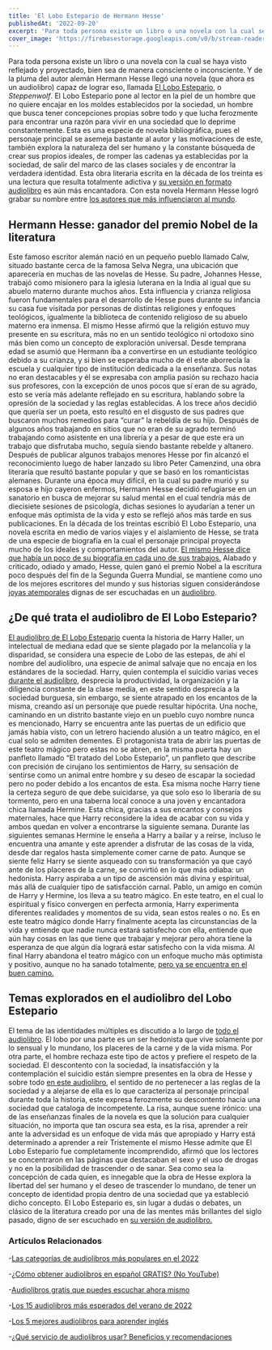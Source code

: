```yaml
---
title: 'El Lobo Estepario de Hermann Hesse'
publishedAt: '2022-09-20'
excerpt: 'Para toda persona existe un libro o una novela con la cual se haya visto reflejado y proyectado, bien sea de manera consciente o inconsciente. Y de la pluma del autor alemán Hermann Hesse llegó una novela (que ahora es un audiolibro) capaz de lograr eso...'
cover_image: 'https://firebasestorage.googleapis.com/v0/b/stream-readers-prod.appspot.com/o/blog_images%2Fel-lobo-estepario.jpg?alt=media&token=b2b01fb0-402e-48d3-94d1-f0156c5f70ac'
---
```


Para toda persona existe un libro o una novela con la cual se haya visto reflejado y proyectado, bien sea de manera consciente o inconsciente. Y de la pluma del autor alemán Hermann Hesse llegó una novela (que ahora es un audiolibro) capaz de lograr eso, llamada [El Lobo Estepario](https://www.streamreaders.com/books/el-lobo-estepario), o *Steppenwolf*.
El Lobo Estepario pone al lector en la piel de un hombre que no quiere encajar en los moldes establecidos por la sociedad, un hombre que busca tener concepciones propias sobre todo y que lucha ferozmente para encontrar una razón para vivir en una sociedad que lo deprime constantemente.
Esta es una especie de novela bibliográfica, pues el personaje principal se asemeja bastante al autor y las motivaciones de este, también explora la naturaleza del ser humano y la constante búsqueda de crear sus propios ideales, de romper las cadenas ya establecidas por la sociedad, de salir del marco de las clases sociales y de encontrar la verdadera identidad.
Esta obra literaria escrita en la década de los treinta es una lectura que resulta totalmente adictiva y [su versión en formato audiolibro](https://www.streamreaders.com/books/el-lobo-estepario) es aún más encantadora. Con esta novela Hermann Hesse logró grabar su nombre entre [los autores que más influenciaron al mundo](https://www.streamreaders.com/blog/el-arte-de-la-guerra).

## Hermann Hesse: ganador del premio Nobel de la literatura
Este famoso escritor alemán nació en un pequeño pueblo llamado Calw, situado bastante cerca de la famosa Selva Negra, una ubicación que aparecería en muchas de las novelas de Hesse. 
Su padre, Johannes Hesse, trabajó como misionero para la iglesia luterana en la India al igual que su abuelo materno durante muchos años.
Esta influencia y crianza religiosa fueron fundamentales para el desarrollo de Hesse pues durante su infancia su casa fue visitada por personas de distintas religiones y enfoques teológicos, igualmente la biblioteca de contenido religioso de su abuelo materno era inmensa.
El mismo Hesse afirmó que la religión estuvo muy presente en su escritura, más no en un sentido teológico ni ortodoxo sino más bien como un concepto de exploración universal.
Desde temprana edad se asumió que Hermann iba a convertirse en un estudiante teológico debido a su crianza, y si bien se esperaba mucho de él este aborrecía la escuela y cualquier tipo de institución dedicada a la enseñanza.
Sus notas no eran destacables y él se expresaba con amplia pasión su rechazo hacia sus profesores, con la excepción de unos pocos que sí eran de su agrado, esto se vería más adelante reflejado en su escritura, hablando sobre la opresión de la sociedad y las reglas establecidas.
A los trece años decidió que quería ser un poeta, esto resultó en el disgusto de sus padres que buscaron muchos remedios para “curar” la rebeldía de su hijo.  Después de algunos años trabajando en sitios que no eran de su agrado terminó trabajando como asistente en una librería y a pesar de que este era un trabajo que disfrutaba mucho, seguía siendo bastante rebelde y altanero.
Después de publicar algunos trabajos menores Hesse por fin alcanzó el reconocimiento luego de haber lanzado su libro Peter Camenzind, una obra literaria que resultó bastante popular y que se basó en los romanticistas alemanes.
Durante una época muy difícil, en la cual su padre murió y su esposa e hijo cayeron enfermos, Hermann Hesse decidió refugiarse en un sanatorio en busca de mejorar su salud mental en el cual tendría más de diecisiete sesiones de psicología, dichas sesiones lo ayudarían a tener un enfoque más optimista de la vida y esto se reflejó años más tarde en sus publicaciones.
En la década de los treintas escribió El Lobo Estepario, una novela escrita en medio de varios viajes y el aislamiento de Hesse, se trata de una especie de biografía en la cual el personaje principal proyecta mucho de los ideales y comportamientos del autor. [El mismo Hesse dice que había un poco de su biografía en cada uno de sus trabajos.](https://www.cliffsnotes.com/literature/d/demian/hermann-hesse-biography)
Alabado y criticado, odiado y amado, Hesse, quien ganó el premio Nobel a la escritura poco después del fin de la Segunda Guerra Mundial, se mantiene como uno de los mejores escritores del mundo y sus historias siguen considerándose [joyas atemporales](https://www.streamreaders.com/blog/crimen-y-castigo) dignas de ser escuchadas en un [audiolibro](https://www.streamreaders.com/books/el-lobo-estepario).

## ¿De qué trata el audiolibro de El Lobo Estepario?
[El audiolibro de El Lobo Estepario](https://www.streamreaders.com/books/el-lobo-estepario) cuenta la historia de Harry Haller, un intelectual de mediana edad que se siente plagado por la melancolía y la disparidad, se considera una especie de Lobo de las estepas, de ahí el nombre del audiolibro, una especie de animal salvaje que no encaja en los estándares de la sociedad.
Harry, quien contempla el suicidio varias veces [durante el audiolibro](https://www.streamreaders.com/books/el-lobo-estepario), desprecia la productividad, la organización y la diligencia constante de la clase media, en este sentido desprecia a la sociedad burguesa, sin embargo, se siente atrapado en los encantos de la misma, creando así un personaje que puede resultar hipócrita.
Una noche, caminando en un distrito bastante viejo en un pueblo cuyo nombre nunca es mencionado, Harry se encuentra ante las puertas de un edificio que jamás había visto, con un letrero haciendo alusión a un teatro mágico, en el cual solo se admiten dementes.
El protagonista trata de abrir las puertas de este teatro mágico pero estas no se abren, en la misma puerta hay un panfleto llamado “El tratado del Lobo Estepario”, un panfleto que describe con precisión de cirujano los sentimientos de Harry, su sensación de sentirse como un animal entre hombre y su deseo de escapar la sociedad pero no poder debido a los encantos de esta.
Esa misma noche Harry tiene la certeza seguro de que debe suicidarse, ya que solo eso lo liberaría de su tormento, pero en una taberna local conoce a una joven y encantadora chica llamada Hermine. Esta chica, gracias a sus encantos y consejos maternales, hace que Harry reconsidere la idea de acabar con su vida y ambos quedan en volver a encontrarse la siguiente semana.
Durante las siguientes semanas Hermine le enseña a Harry a bailar y a reírse, incluso le encuentra una amante y este aprender a disfrutar de las cosas de la vida, desde dar regalos hasta simplemente comer carne de pato. 
Aunque se siente feliz Harry se siente asqueado con su transformación ya que cayó ante de los placeres de la carne, se convirtió en lo que más odiaba: un hedonista. Harry aspiraba a un tipo de ascensión más divina y espiritual, más allá de cualquier tipo de satisfacción carnal.
Pablo, un amigo en común de Harry y Hermine, los lleva a su teatro mágico. En este teatro, en el cual lo espiritual y físico convergen en perfecta armonía, Harry experimenta diferentes realidades y momentos de su vida, sean estos reales o no.
Es en este teatro mágico donde Harry finalmente acepta las circunstancias de la vida y entiende que nadie nunca estará satisfecho con ella, entiende que aún hay cosas en las que tiene que trabajar y mejorar pero ahora tiene la esperanza de que algún día logrará estar satisfecho con la vida misma. 
Al final Harry abandona el teatro mágico con un enfoque mucho más optimista y positivo, aunque no ha sanado totalmente, [pero ya se encuentra en el buen camino.](https://www.sparknotes.com/lit/steppenwolf/summary/) 


## Temas explorados en el audiolibro del Lobo Estepario
El tema de las identidades múltiples es discutido a lo largo de [todo el audiolibro](https://www.streamreaders.com/books/el-lobo-estepario). El lobo por una parte es un ser hedonista que vive solamente por lo sensual y lo mundano, los placeres de la carne y de la vida misma. Por otra parte, el hombre rechaza este tipo de actos y prefiere el respeto de la sociedad.
El descontento con la sociedad, la insatisfacción y la contemplación el suicidio están siempre presentes en la obra de Hesse y sobre todo [en este audiolibro](https://www.streamreaders.com/books/el-lobo-estepario), el sentido de no pertenecer a las reglas de la sociedad y a alejarse de ella es lo que caracteriza al personaje principal durante toda la historia, este expresa ferozmente su descontento hacia una sociedad que cataloga de incompetente.
La risa, aunque suene irónico: una de las enseñanzas finales de la novela es que la solución para cualquier situación, no importa que tan oscura sea esta, es la risa, aprender a reír ante la adversidad es un enfoque de vida más que apropiado y Harry está determinado a aprender a reír
Tristemente el mismo Hesse admite que El Lobo Estepario fue completamente incomprendido, afirmó que los lectores se concentraron en las páginas que destacaban el sexo y el uso de drogas y no en la posibilidad de trascender o de sanar.
Sea como sea la concepción de cada quien, es innegable que la obra de Hesse explora la libertad del ser humano y el deseo de trascender lo mundano, de tener un concepto de identidad propia dentro de una sociedad que ya estableció dicho concepto.
El Lobo Estepario es, sin lugar a dudas o debates, un clásico de la literatura creado por una de las mentes más brillantes del siglo pasado, digno de ser escuchado en [su versión de audiolibro.](https://www.streamreaders.com/books/el-lobo-estepario) 

### Artículos Relacionados

-[Las categorías de audiolibros más populares en el 2022](https://www.streamreaders.com/blog/categorias-de-audiolibros-mas-populares)

-[¿Cómo obtener audiolibros en español GRATIS? (No YouTube)](https://www.streamreaders.com/blog/como-obtener-audiolibros)

-[Audiolibros gratis que puedes escuchar ahora mismo](https://www.streamreaders.com/blog/audiolibros-gratis)

-[Los 15 audiolibros más esperados del verano de 2022](https://www.streamreaders.com/blog/los-15-audiolibros-mas-esperados)

-[Los 5 mejores audiolibros para aprender inglés](https://www.streamreaders.com/blog/los-5-mejores-audiolibros)

-[¿Qué servicio de audiolibros usar? Beneficios y recomendaciones](https://www.streamreaders.com/blog/que-servicio-de-audiolibros-usar)
